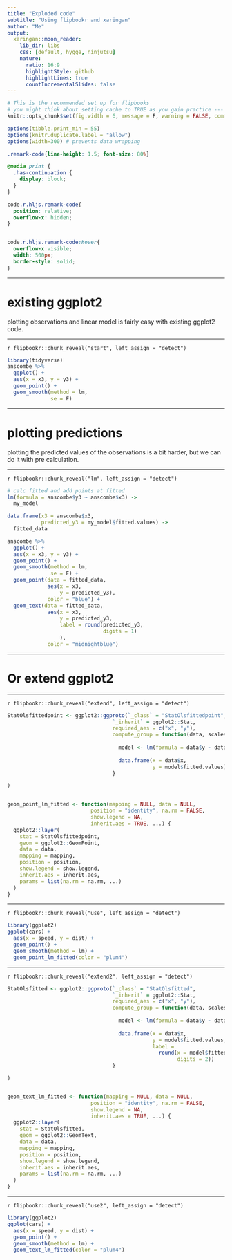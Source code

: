 ```yaml
---
title: "Exploded code"
subtitle: "Using flipbookr and xaringan"
author: "Me"
output:
  xaringan::moon_reader:
    lib_dir: libs
    css: [default, hygge, ninjutsu]
    nature:
      ratio: 16:9
      highlightStyle: github
      highlightLines: true
      countIncrementalSlides: false
---
```



```r
# This is the recommended set up for flipbooks
# you might think about setting cache to TRUE as you gain practice --- building flipbooks from scratch can be time consuming
knitr::opts_chunk$set(fig.width = 6, message = F, warning = FALSE, comment = "", cache = F)

options(tibble.print_min = 55)
options(knitr.duplicate.label = "allow")
options(width=300) # prevents data wrapping 
```


```css
.remark-code{line-height: 1.5; font-size: 80%}

@media print {
  .has-continuation {
    display: block;
  }
}

code.r.hljs.remark-code{
  position: relative;
  overflow-x: hidden;
}


code.r.hljs.remark-code:hover{
  overflow-x:visible;
  width: 500px;
  border-style: solid;
}
```


---

# existing ggplot2

plotting observations and linear model is fairly easy with existing ggplot2 code.

---


`r flipbookr::chunk_reveal("start", left_assign = "detect")`


```r
library(tidyverse)
anscombe %>% 
  ggplot() + 
  aes(x = x3, y = y3) + 
  geom_point() +
  geom_smooth(method = lm,
              se = F)
```

---

# plotting predictions

plotting the predicted values of the observations is a bit harder, but we can do it with pre calculation. 

---


`r flipbookr::chunk_reveal("lm", left_assign = "detect")`


```r
# calc fitted and add points at fitted
lm(formula = anscombe$y3 ~ anscombe$x3) ->
  my_model

data.frame(x3 = anscombe$x3, 
           predicted_y3 = my_model$fitted.values) ->
  fitted_data

anscombe %>% 
  ggplot() + 
  aes(x = x3, y = y3) + 
  geom_point() + 
  geom_smooth(method = lm, 
              se = F) + 
  geom_point(data = fitted_data,
             aes(x = x3, 
                 y = predicted_y3),
             color = "blue") +
  geom_text(data = fitted_data,
             aes(x = x3, 
                 y = predicted_y3,
                 label = round(predicted_y3, 
                               digits = 1)
                 ),
             color = "midnightblue") 
```

---

# Or extend ggplot2


---


`r flipbookr::chunk_reveal("extend", left_assign = "detect")`


```r
StatOlsfittedpoint <- ggplot2::ggproto(`_class` = "StatOlsfittedpoint",
                                  `_inherit` = ggplot2::Stat,
                                  required_aes = c("x", "y"),
                                  compute_group = function(data, scales) {
                                    
                                    model <- lm(formula = data$y ~ data$x)
                                  
                                    data.frame(x = data$x,
                                               y = model$fitted.values)
                                  }

)


geom_point_lm_fitted <- function(mapping = NULL, data = NULL,
                           position = "identity", na.rm = FALSE,
                           show.legend = NA,
                           inherit.aes = TRUE, ...) {
  ggplot2::layer(
    stat = StatOlsfittedpoint, 
    geom = ggplot2::GeomPoint, 
    data = data, 
    mapping = mapping,
    position = position, 
    show.legend = show.legend, 
    inherit.aes = inherit.aes,
    params = list(na.rm = na.rm, ...)
  )
}
```


---


`r flipbookr::chunk_reveal("use", left_assign = "detect")`


```r
library(ggplot2)
ggplot(cars) + 
  aes(x = speed, y = dist) +
  geom_point() + 
  geom_smooth(method = lm) + 
  geom_point_lm_fitted(color = "plum4")
```


---


`r flipbookr::chunk_reveal("extend2", left_assign = "detect")`


```r
StatOlsfitted <- ggplot2::ggproto(`_class` = "StatOlsfitted",
                                  `_inherit` = ggplot2::Stat,
                                  required_aes = c("x", "y"),
                                  compute_group = function(data, scales) {
                                    
                                    model <- lm(formula = data$y ~ data$x)
                                  
                                    data.frame(x = data$x,
                                               y = model$fitted.values,
                                               label = 
                                                 round(x = model$fitted.values,
                                                       digits = 2))
                                  }

)


geom_text_lm_fitted <- function(mapping = NULL, data = NULL,
                           position = "identity", na.rm = FALSE,
                           show.legend = NA,
                           inherit.aes = TRUE, ...) {
  ggplot2::layer(
    stat = StatOlsfitted, 
    geom = ggplot2::GeomText, 
    data = data, 
    mapping = mapping,
    position = position, 
    show.legend = show.legend, 
    inherit.aes = inherit.aes,
    params = list(na.rm = na.rm, ...)
  )
}
```


---


`r flipbookr::chunk_reveal("use2", left_assign = "detect")`


```r
library(ggplot2)
ggplot(cars) + 
  aes(x = speed, y = dist) +
  geom_point() + 
  geom_smooth(method = lm) + 
  geom_text_lm_fitted(color = "plum4")
```

